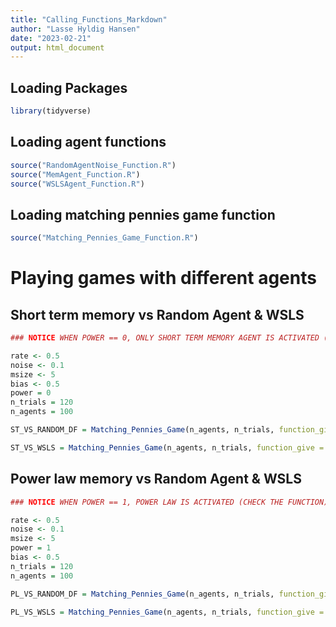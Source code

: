 ```yaml
---
title: "Calling_Functions_Markdown"
author: "Lasse Hyldig Hansen"
date: "2023-02-21"
output: html_document
---
```


## Loading Packages


```r
library(tidyverse)
```

## Loading agent functions

```r
source("RandomAgentNoise_Function.R")
source("MemAgent_Function.R")
source("WSLSAgent_Function.R")
```

## Loading matching pennies game function

```r
source("Matching_Pennies_Game_Function.R")
```

# Playing games with different agents

## Short term memory vs Random Agent & WSLS

```r

### NOTICE WHEN POWER == 0, ONLY SHORT TERM MEMORY AGENT IS ACTIVATED (CHECK THE FUNCTION)

rate <- 0.5
noise <- 0.1
msize <- 5
bias <- 0.5
power = 0
n_trials = 120
n_agents = 100

ST_VS_RANDOM_DF = Matching_Pennies_Game(n_agents, n_trials, function_give = RandomAgentNoise_Function, rate, noise, function_take = MemAgent_Function, msize, bias, power)

ST_VS_WSLS = Matching_Pennies_Game(n_agents, n_trials, function_give = WSLSAgent_Function, rate, noise, function_take = MemAgent_Function, msize, bias, power)

```

## Power law memory vs Random Agent & WSLS

```r

### NOTICE WHEN POWER == 1, POWER LAW IS ACTIVATED (CHECK THE FUNCTION)

rate <- 0.5
noise <- 0.1
msize <- 5
power = 1
bias <- 0.5
n_trials = 120
n_agents = 100

PL_VS_RANDOM_DF = Matching_Pennies_Game(n_agents, n_trials, function_give = RandomAgentNoise_Function, rate, noise, function_take = MemAgent_Function, msize, bias, power)

PL_VS_WSLS = Matching_Pennies_Game(n_agents, n_trials, function_give = WSLSAgent_Function, rate, noise, function_take = MemAgent_Function, msize, bias, power)

```
